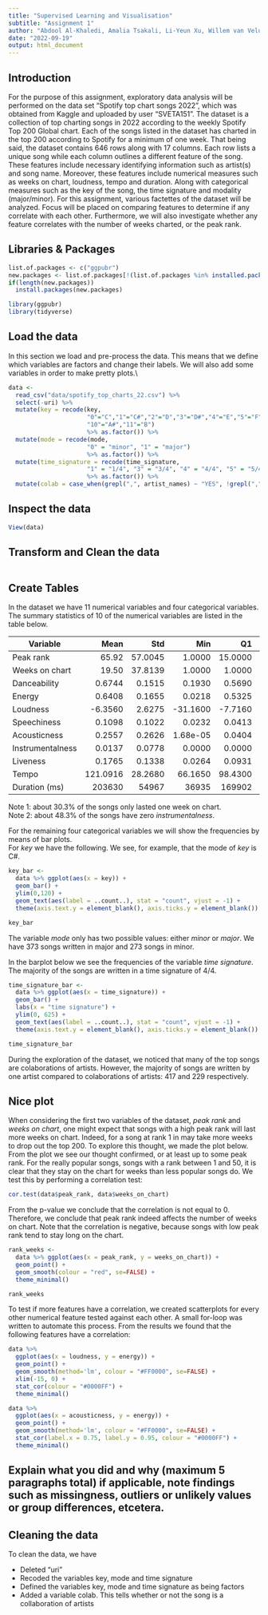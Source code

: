 ```yaml
---
title: "Supervised Learning and Visualisation"
subtitle: "Assignment 1"
author: "Abdool Al-Khaledi, Amalia Tsakali, Li-Yeun Xu, Willem van Veluw"
date: "2022-09-19"
output: html_document
---
```


## Introduction
For the purpose of this assignment, exploratory data analysis will be performed on the data set “Spotify top chart songs 2022”, which was obtained from Kaggle and uploaded by user “SVETA151”. The dataset is a collection of top charting songs in 2022 according to the weekly Spotify Top 200 Global chart. Each of the songs listed in the dataset has charted in the top 200 according to Spotify for a minimum of one week. That being said, the dataset contains 646 rows along with 17 columns. Each row lists a unique song while each column outlines a different feature of the song. These features include necessary identifying information such as artist(s) and song name. Moreover, these features include numerical measures such as weeks on chart, loudness, tempo and duration. Along with categorical measures such as the key of the song, the time signature and modality (major/minor). For this assignment, various factettes of the dataset will be analyzed. Focus will be placed on comparing features to determine if any correlate with each other. Furthermore, we will also investigate whether any feature correlates with the number of weeks charted, or the peak rank.

## Libraries & Packages
```r
list.of.packages <- c("ggpubr")
new.packages <- list.of.packages[!(list.of.packages %in% installed.packages()[,"Package"])]
if(length(new.packages)) 
  install.packages(new.packages)

library(ggpubr)
library(tidyverse)
```

## Load the data
In this section we load and pre-process the data. This means that we define which variables are factors and change their labels. We will also add some variables in order to make pretty plots.\\

```r
data <- 
  read_csv("data/spotify_top_charts_22.csv") %>% 
  select(-uri) %>% 
  mutate(key = recode(key, 
                      "0"="C","1"="C#","2"="D","3"="D#","4"="E","5"="F","6"="F#","7"="G","8"="G#","9"="A",
                      "10"="A#","11"="B") 
                      %>% as.factor()) %>% 
  mutate(mode = recode(mode, 
                      "0" = "minor", "1" = "major") 
                      %>% as.factor()) %>% 
  mutate(time_signature = recode(time_signature, 
                      "1" = "1/4", "3" = "3/4", "4" = "4/4", "5" = "5/4") 
                      %>% as.factor()) %>% 
  mutate(colab = case_when(grepl(",", artist_names) ~ "YES", !grepl(",", artist_names) ~ "NO") %>% as.factor())

```


## Inspect the data
```r
View(data)
```

## Transform and Clean the data
```r
```

## Create Tables
In the dataset we have 11 numerical variables and four categorical variables. The summary statistics of 10 of the numerical variables are listed in the table below. 

| Variable         | Mean     | Std      | Min      | Q1      | Median   | Q3       | Max      |
| ---------------- | -------: | -------: | -------: | ------: | -------: | -------: | ------:  |
| Peak rank        | 65.92    | 57.0045  | 1.0000   | 15.0000 | 51.5000  | 108.7500 | 200.0000 |
| Weeks on chart   | 19.50    | 37.8139  | 1.0000   | 1.0000  | 5.0000   | 19.7500  | 269.0000 |
| Danceability     | 0.6744   | 0.1515   | 0.1930   | 0.5690  | 0.6744   | 0.7907   | 0.9850   |
| Energy           | 0.6408   | 0.1655   | 0.0218   | 0.5325  | 0.6520   | 0.7690   | 0.9720   |
| Loudness         | -6.3560  | 2.6275   | -31.1600 | -7.7160 | -6.3560  | -4.5960  | -0.5140  |
| Speechiness      | 0.1098   | 0.1022   | 0.0232   | 0.0413  | 0.0635   | 0.1358   | 0.6110   |
| Acousticness     | 0.2557   | 0.2626   | 1.68e-05 | 0.0404  | 0.1555   | 0.4245   | 0.9690   |
| Instrumentalness | 0.0137   | 0.0778   | 0.0000   | 0.0000  | 1.5e-06  | 1.e-4    | 0.9080   |
| Liveness         | 0.1765   | 0.1338   | 0.0264   | 0.0931  | 0.1200   | 0.2318   | 0.9680   |
| Tempo            | 121.0916 | 28.2680  | 66.1650  | 98.4300 | 119.9700 | 139.9700 | 205.8600 |
| Duration (ms)    | 203630   | 54967    | 36935    | 169902  | 196389   | 229214   | 613027   |

Note 1: about 30.3% of the songs only lasted one week on chart.  
Note 2: about 48.3% of the songs have zero *instrumentalness*.  

For the remaining four categorical variables we will show the frequencies by means of bar plots.  
For *key* we have the following. We see, for example, that the mode of *key* is C#.
```r
key_bar <- 
  data %>% ggplot(aes(x = key)) +
  geom_bar() +
  ylim(0,120) +
  geom_text(aes(label = ..count..), stat = "count", vjust = -1) +
  theme(axis.text.y = element_blank(), axis.ticks.y = element_blank())

key_bar
```
  
The variable *mode* only has two possible values: either *minor* or *major*. We have 373 songs written in major and 273 songs in minor.  

In the barplot below we see the frequencies of the variable *time signature*. The majority of the songs are written in a time signature of 4/4.
```r
time_signature_bar <-
  data %>% ggplot(aes(x = time_signature)) +
  geom_bar() +
  labs(x = "time signature") +
  ylim(0, 625) +
  geom_text(aes(label = ..count..), stat = "count", vjust = -1) +
  theme(axis.text.y = element_blank(), axis.ticks.y = element_blank())

time_signature_bar
```
  
During the exploration of the dataset, we noticed that many of the top songs are colaborations of artists. However, the majority of songs are written by one artist compared to colaborations of artists: 417 and 229 respectively.


## Nice plot
When considering the first two variables of the dataset, *peak rank* and *weeks on chart*, one might expect that songs with a high peak rank will last more weeks on chart. Indeed, for a song at rank 1 in may take more weeks to drop out the top 200. To explore this thought, we made the plot below.  
From the plot we see our thought confirmed, or at least up to some peak rank. For the really popular songs, songs with a rank between 1 and 50, it is clear that they stay on the chart for weeks than less popular songs do. We test this by performing a correlation test:
```r
cor.test(data$peak_rank, data$weeks_on_chart)
```
From the p-value we conclude that the correlation is not equal to 0. Therefore, we conclude that peak rank indeed affects the number of weeks on chart. Note that the correlation is negative, because songs with low peak rank tend to stay long on the chart.
```r
rank_weeks <-
  data %>% ggplot(aes(x = peak_rank, y = weeks_on_chart)) +
  geom_point() +
  geom_smooth(colour = "red", se=FALSE) +
  theme_minimal()

rank_weeks
```
To test if more features have a correlation, we created scatterplots for every other numerical feature tested against each other. A small for-loop was written to automate this process. From the results we found that the following features have a correlation:

```r
data %>% 
  ggplot(aes(x = loudness, y = energy)) +
  geom_point() +
  geom_smooth(method='lm', colour = "#FF0000", se=FALSE) +
  xlim(-15, 0) +
  stat_cor(colour = "#0000FF") +
  theme_minimal()
```

```r
data %>% 
  ggplot(aes(x = acousticness, y = energy)) +
  geom_point() +
  geom_smooth(method='lm', colour = "#FF0000", se=FALSE) +
  stat_cor(label.x = 0.75, label.y = 0.95, colour = "#0000FF") +
  theme_minimal()

```
## Explain what you did and why (maximum 5 paragraphs total) if applicable, note findings such as missingness, outliers or unlikely values or group differences, etcetera.

## Cleaning the data
To clean the data, we have

- Deleted "uri"
- Recoded the variables key, mode and time signature
- Defined the variables key, mode and time signature as being factors
- Added a variable colab. This tells whether or not the song is a collaboration of artists

